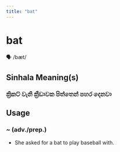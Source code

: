 ```yaml
---
title: "bat"
---
```


# bat

🗣️ /bæt/

## Sinhala Meaning(s)

### ක්‍රිකට් වැනි ක්‍රීඩාවක පිත්තෙන් පහර දෙනවා

## Usage

### ~ (adv./prep.)

- She asked for a bat to play baseball with.

